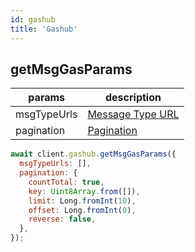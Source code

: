 ```yaml
---
id: gashub
title: 'Gashub'
---
```



## getMsgGasParams <ApiTypes type="Query" />

| params      | description                                 |
| ----------- | ------------------------------------------- |
| msgTypeUrls | [Message Type URL](../constants/msg-type-url) |
| pagination  | [Pagination](../types/pagination)             |

```jsx title="example"
await client.gashub.getMsgGasParams({
  msgTypeUrls: [],
  pagination: {
    countTotal: true,
    key: Uint8Array.from([]),
    limit: Long.fromInt(10),
    offset: Long.fromInt(0),
    reverse: false,
  },
});
```
